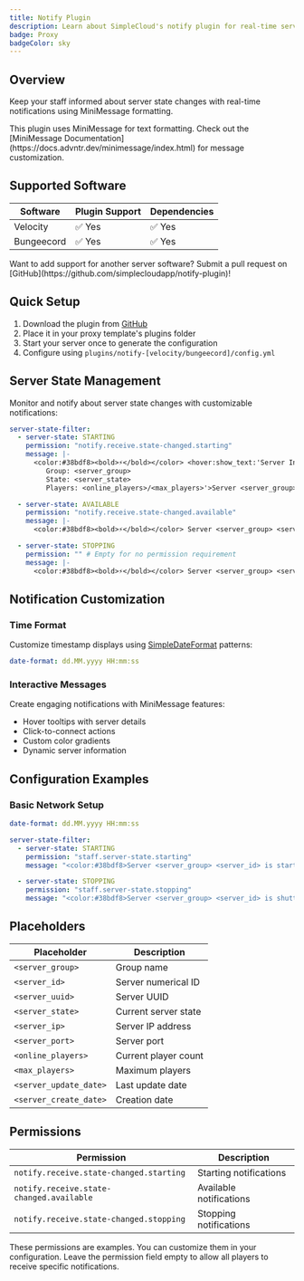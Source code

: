 ```yaml
---
title: Notify Plugin
description: Learn about SimpleCloud's notify plugin for real-time server state notifications
badge: Proxy
badgeColor: sky
---
```


## Overview

Keep your staff informed about server state changes with real-time notifications using MiniMessage formatting.

<Callout>
  This plugin uses MiniMessage for text formatting. Check out the [MiniMessage
  Documentation](https://docs.advntr.dev/minimessage/index.html) for message
  customization.
</Callout>

## Supported Software

| Software   | Plugin Support | Dependencies |
| ---------- | -------------- | ------------ |
| Velocity   | ✅ Yes         | ✅ Yes       |
| Bungeecord | ✅ Yes         | ✅ Yes       |

<Callout>
  Want to add support for another server software? Submit a pull request on
  [GitHub](https://github.com/simplecloudapp/notify-plugin)!
</Callout>

## Quick Setup

1. Download the plugin from [GitHub](https://github.com/simplecloudapp/notify-plugin/releases)
2. Place it in your proxy template's plugins folder
3. Start your server once to generate the configuration
4. Configure using `plugins/notify-[velocity/bungeecord]/config.yml`

## Server State Management

Monitor and notify about server state changes with customizable notifications:

```yaml
server-state-filter:
  - server-state: STARTING
    permission: "notify.receive.state-changed.starting"
    message: |-
      <color:#38bdf8><bold>⚡</bold></color> <hover:show_text:'Server Information:
         Group: <server_group>
         State: <server_state>
         Players: <online_players>/<max_players>'>Server <server_group> <server_id></hover> is starting up.

  - server-state: AVAILABLE
    permission: "notify.receive.state-changed.available"
    message: |-
      <color:#38bdf8><bold>⚡</bold></color> Server <server_group> <server_id> is now available.

  - server-state: STOPPING
    permission: "" # Empty for no permission requirement
    message: |-
      <color:#38bdf8><bold>⚡</bold></color> Server <server_group> <server_id> is shutting down.
```

## Notification Customization

### Time Format

Customize timestamp displays using [SimpleDateFormat](https://docs.oracle.com/en/java/javase/21/api/java.base/java/text/SimpleDateFormat.html) patterns:

```yaml
date-format: dd.MM.yyyy HH:mm:ss
```

### Interactive Messages

Create engaging notifications with MiniMessage features:

- Hover tooltips with server details
- Click-to-connect actions
- Custom color gradients
- Dynamic server information

## Configuration Examples

### Basic Network Setup

```yaml
date-format: dd.MM.yyyy HH:mm:ss

server-state-filter:
  - server-state: STARTING
    permission: "staff.server-state.starting"
    message: "<color:#38bdf8>Server <server_group> <server_id> is starting up."

  - server-state: STOPPING
    permission: "staff.server-state.stopping"
    message: "<color:#38bdf8>Server <server_group> <server_id> is shutting down."
```

## Placeholders

| Placeholder            | Description          |
| ---------------------- | -------------------- |
| `<server_group>`       | Group name           |
| `<server_id>`          | Server numerical ID  |
| `<server_uuid>`        | Server UUID          |
| `<server_state>`       | Current server state |
| `<server_ip>`          | Server IP address    |
| `<server_port>`        | Server port          |
| `<online_players>`     | Current player count |
| `<max_players>`        | Maximum players      |
| `<server_update_date>` | Last update date     |
| `<server_create_date>` | Creation date        |

## Permissions

| Permission                               | Description             |
| ---------------------------------------- | ----------------------- |
| `notify.receive.state-changed.starting`  | Starting notifications  |
| `notify.receive.state-changed.available` | Available notifications |
| `notify.receive.state-changed.stopping`  | Stopping notifications  |

<Callout>
  These permissions are examples. You can customize them in your configuration.
  Leave the permission field empty to allow all players to receive specific
  notifications.
</Callout>
